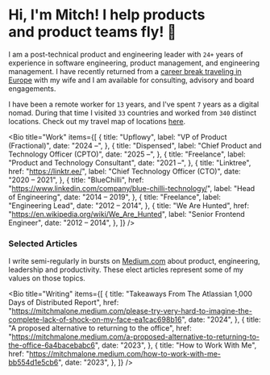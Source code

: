 # Hi, I'm Mitch! I help products<br /> and product teams fly! 🚀

I am a post-technical product and engineering leader with `24+` years of experience in software engineering, product management, and engineering management. I have recently returned from a <a href="https://nomadmo.re/maps/2023-world/">career break traveling in Europe</a> with my wife and I am available for consulting, advisory and board engagements.

I have been a remote worker for `13` years, and I've spent `7` years as a digital nomad.
During that time I visited `33` countries and worked from `340` distinct locations. Check out
my travel map of locations <a href="https://nomadmo.re/maps/the-full-travel-map/">here</a>.

<Bio
  title="Work"
  items={[
    {
      title: "Upflowy",
      label: "VP of Product (Fractional)",
      date: "2024 –",
    },
    {
      title: "Dispensed",
      label: "Chief Product and Technology Officer (CPTO)",
      date: "2025 –",
    },
    {
      title: "Freelance",
      label: "Product and Technology Consultant",
      date: "2021 –",
    },
    {
      title: "Linktree",
      href: "https://linktr.ee/",
      label: "Chief Technology Officer (CTO)",
      date: "2020 – 2021",
    },
    {
      title: "BlueChilli",
      href: "https://www.linkedin.com/company/blue-chilli-technology/",
      label: "Head of Engineering",
      date: "2014 – 2019",
    },
    {
      title: "Freelance",
      label: "Engineering Lead",
      date: "2012 – 2014",
    },
    {
      title: "We Are Hunted",
      href: "https://en.wikipedia.org/wiki/We_Are_Hunted",
      label: "Senior Frontend Engineer",
      date: "2012 – 2014",
    },
  ]}
/>

### Selected Articles

I write semi-regularly in bursts on [Medium.com](https://mitchmalone.medium.com/) about product, engineering, leadership and productivity. These elect articles represent some of my values on those topics.

<Bio
  title="Writing"
  items={[
    {
      title: "Takeaways From The Atlassian 1,000 Days of Distributed Report",
      href: "https://mitchmalone.medium.com/please-try-very-hard-to-imagine-the-complete-lack-of-shock-on-my-face-ea1cac698b16",
      date: "2024",
    },
    {
      title: "A proposed alternative to returning to the office",
      href: "https://mitchmalone.medium.com/a-proposed-alternative-to-returning-to-the-office-6a4bacebabc6",
      date: "2023",
    },
    {
      title: "How to Work With Me",
      href: "https://mitchmalone.medium.com/how-to-work-with-me-bb554d1e5cb6",
      date: "2023",
    },
  ]}
/>
